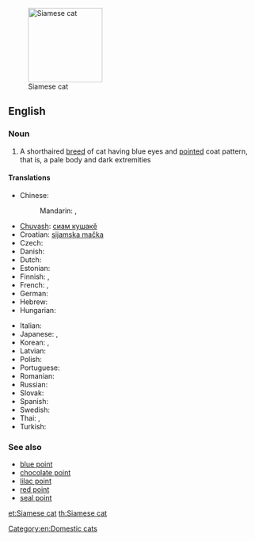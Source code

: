 [[Image:Niobe050905-Siamese Cat.jpeg|thumb|right|150px|Siamese cat]]
==English==

===Noun===
{{en-noun|sg=[[Siamese]] [[cat]]}}

# A shorthaired [[breed]] of cat having blue eyes and [[pointed]] coat pattern, that is, a pale body and dark extremities

====Translations====
{{trans-top|mammal}}
* Chinese:
*: Mandarin: {{t|zh|暹羅貓|sc=Hani}}, {{t|zh|暹罗猫|tr=Xiānluó māo|sc=Hani}}
* [[Chuvash]]: [[cиам кушакĕ]]
* Croatian: [[sijamska mačka]]
* Czech: {{t|cs|siamská kočka|f}}
* Danish: {{t|da|siameser}}
* Dutch: {{t|nl|siamees}}
* Estonian: {{t|et|iiami kass}}
* Finnish: {{t-|fi|siamilainen}},  {{t|fi|siamilaiskissa}}
* French: {{t+|fr|siamois|m}}, {{t|fr|chat siamois|m}}
* German: {{t|de|Siamkatze|f}}
* Hebrew: {{t|he|חתול סיאמי|sc=Hebr}}
* Hungarian: {{t-|hu|sziámi macska}}
{{trans-mid}}
* Italian: {{t-|it|gatto siamese|m}}
* Japanese: {{t|ja|シャム猫|tr=Shamu neko|sc=Jpan}}, {{t|ja|シャム|tr=Shamu|sc=Jpan}}
* Korean: {{t|ko|샴 고양이|tr=Syam goyang-i|sc=Kore}}, {{t|ko|샴|tr=Syam|sc=Kore}}
* Latvian: {{t|lv|siāmas kaķis}}
* Polish: {{t|pl|kot syjamski|m}}
* Portuguese: {{t|pt|gato siamês|m}}
* Romanian: {{t|ro|siameză|f}}
* Russian: {{t|ru|сиамская кошка|f|tr=siámskaja kóška}}
* Slovak: {{t|sk|siamská mačka|f}}
* Spanish: {{t|es|gato siamés|m}}
* Swedish: {{t+|sv|siames}}
* Thai: {{t|th|วิเชียรมาศ|tr=wíchianmâad|sc=Thai}}, {{t|th|แมววิเชียรมาศ|tr=maew wíchianmâad|sc=Thai}}
* Turkish: {{t|tr|siyam kedisi}}
{{trans-bottom}}

===See also===
{{wikipedia|Siamese (cat)}}
{{commonscat|Siamese cats}}
* [[blue point]]
* [[chocolate point]]
* [[lilac point]]
* [[red point]]
* [[seal point]]

[[Category:en:Domestic cats]]

[[et:Siamese cat]]
[[th:Siamese cat]]